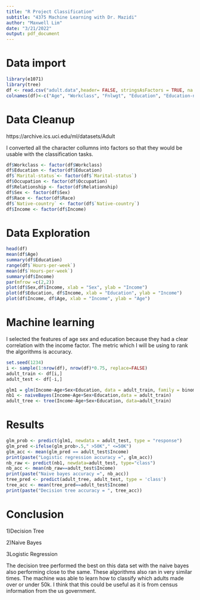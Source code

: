 ---
title: "R Project Classification"
subtitle: "4375 Machine Learning with Dr. Mazidi"
author: "Maxwell Lim"
date: "3/21/2022"
output: pdf_document
---

# Data import

```{r}
library(e1071)
library(tree)
df <- read.csv("adult.data",header= FALSE, stringsAsFactors = TRUE, na.string = "?")
colnames(df)<-c("Age", "Workclass", "Fnlwgt", "Education", "Education-num", "Marital-status", "Occupation", "Relationship", "Race", "Sex", "Capital-gain", "Capital-loss", "Hours-per-week", "Native-country", "Income")
```

# Data Cleanup

https://archive.ics.uci.edu/ml/datasets/Adult

I converted all the character collumns into factors so that they would be usable with the classification tasks.
```{r}
df$Workclass <- factor(df$Workclass)
df$Education <- factor(df$Education)
df$`Marital-status`<- factor(df$`Marital-status`)
df$Occupation <- factor(df$Occupation)
df$Relationship <- factor(df$Relationship)
df$Sex <- factor(df$Sex)
df$Race <- factor(df$Race)
df$`Native-country` <- factor(df$`Native-country`)
df$Income <- factor(df$Income)
```


# Data Exploration
```{r}
head(df)
mean(df$Age)
summary(df$Education)
range(df$`Hours-per-week`)
mean(df$`Hours-per-week`)
summary(df$Income)
par(mfrow =c(2,2))
plot(df$Sex,df$Income, xlab = "Sex", ylab = "Income")
plot(df$Education, df$Income, xlab = "Education", ylab = "Income")
plot(df$Income, df$Age, xlab = "Income", ylab = "Age")
```

# Machine learning

I selected the features of age sex and education because they had a clear correlation with the income factor. The metric which I will be using to rank the algorithms is accuracy.
```{r}
set.seed(1234)
i <- sample(1:nrow(df), nrow(df)*0.75, replace=FALSE)
adult_train <- df[i,]
adult_test <- df[-i,]

glm1 = glm(Income~Age+Sex+Education, data = adult_train, family = binomial)
nb1 <- naiveBayes(Income~Age+Sex+Education,data = adult_train)
adult_tree <- tree(Income~Age+Sex+Education, data=adult_train)

```

# Results

```{r}
glm_prob <- predict(glm1, newdata = adult_test, type = "response")
glm_pred <-ifelse(glm_prob>.5," >50K"," <=50K")
glm_acc <- mean(glm_pred == adult_test$Income)
print(paste("Logistic regression accuracy =", glm_acc))
nb_raw <- predict(nb1, newdata=adult_test, type="class")
nb_acc <- mean(nb_raw==adult_test$Income)
print(paste("Naive bayes accuracy =", nb_acc))
tree_pred <- predict(adult_tree, adult_test, type = 'class')
tree_acc <- mean(tree_pred==adult_test$Income)
print(paste("Decision tree accuracy = ", tree_acc))
```

# Conclusion

1)Decision Tree

2)Naive Bayes

3Logistic Regression

The decision tree performed the best on this data set with the naive bayes also performing close to the same. These algorithms also ran in very similar times. The machine was able to learn how to classify which adults made over or under 50k. I think that this could be useful as it is from census information from the us government.